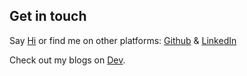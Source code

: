 ## Get in touch

Say [Hi](hilariousengineer@protonmail.com) or find me on other platforms: [Github](https://github.com/yeganathan18) & [LinkedIn](https://www.linkedin.com/in/yeganathan-s)

Check out my blogs on [Dev](https://dev.to/yeganathan18).